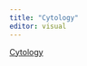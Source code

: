 ```yaml
---
title: "Cytology"
editor: visual
---
```


[Cytology](https://tubular-crostata-478e7a.netlify.app/resources/CytologyStudent.pdf)
